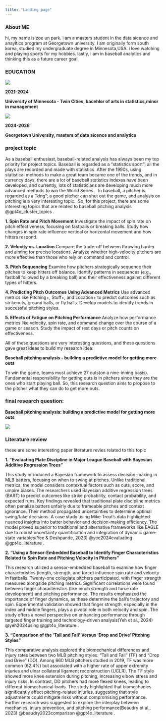 ```yaml
---
title: "Landing page"
---
```




### About ME

hi, my name is zoo un park. i am a masters student in the data sicence and anayltics program at Georgetown university. 
I am originally form south korea, studied my undergraduate degree in Minnesota,USA. i love watching and playing sports for my hobbies. lastly, i am 
in baseball analytics and thinking this as a future career goal


### EDUCATION 
![](/5000_plots/um.png){fig-align="center"}


**2021-2024**

**University of Minnesota - Twin Cities, bacehlor of arts in statistics,minor in management**


![](/5000_plots/gu.png){fig-align="right"}

**2024-2026** 

**Georgetown University, masters of data sicence and analytics**

### project topic 

As a baseball enthusiast, baseball-related analysis has always been my top priority for project topics. Baseball is regarded as a “statistics sport”; all the plays are recorded and made with statistics. After the 1990s, using statistical methods to make a great team became one of the trends, and in currency days, there are a lot of baseball statistics indexes have been developed, and currently, lots of statisticians are developing much more advanced methods to win the World Series.  
In baseball, a pitcher is regarded as a “king”; a good pitcher can shut out the game, and analysis on pitching is a very interesting topic. 
So, for this project, there are some interesting topics that are related to baseball pitching analysis @gpt4o_cluster_topics . 


**1. Spin Rate and Pitch Movement**
Investigate the impact of spin rate on pitch effectiveness, focusing on fastballs or breaking balls.
Study how changes in spin rate influence vertical or horizontal movement and how hitters respond.

**2. Velocity vs. Location**
Compare the trade-off between throwing harder and aiming for precise locations.
Analyze whether high-velocity pitchers are more effective than those who rely on command and control.

**3. Pitch Sequencing**
Examine how pitchers strategically sequence their pitches to keep hitters off balance.
Identify patterns in sequences (e.g., fastball followed by a breaking ball) and their effectiveness against different types of hitters.

**4. Predicting Pitch Outcomes Using Advanced Metrics**
Use advanced metrics like Pitching+, Stuff+, and Location+ to predict outcomes such as strikeouts, ground balls, or fly balls.
Develop models to identify trends in successful pitching styles.

**5. Effects of Fatigue on Pitching Performance**
Analyze how performance metrics like velocity, spin rate, and command change over the course of a game or season.
Study the impact of rest days or pitch counts on effectiveness.


All of these questions are very interesting questions, and these questions gave great ideas to build my research idea: 

**Baseball pitching analysis - building a predictive model for getting more outs**

 To win the game, teams must achieve 27 outs(on a nine-inning basis). Fundamental responsibility for getting outs is in pitchers since they are the ones who start playing ball. So, this research question aims to propose to the pitcher what they can do to get more outs. 

### final research question:

**Baseball pitching analysis: building a predictive model for getting more outs**

![](/5000_plots/mlb.png)



### Literature review

these are some interesting paper literature revies related to this topic

**1. "Evaluating Plate Discipline in Major League Baseball with Bayesian Additive Regression Trees"​**

This study introduced a Bayesian framework to assess decision-making in MLB batters, focusing on when to swing at pitches. Unlike traditional metrics, the model considers contextual factors such as outs, score, and umpire biases. The researchers used Bayesian additive regression trees (BART) to predict outcomes like strike probability, contact probability, and expected runs. Key findings revealed that traditional plate discipline metrics often penalize batters unfairly due to frameable pitches and context ignorance. Their method propagated uncertainties to determine optimal swing/take decisions. A case study using Mike Trout's data highlighted nuanced insights into batter behavior and decision-making efficiency. The model proved superior to traditional and alternative frameworks like EAGLE due to robust uncertainty quantification and integration of dynamic game-state variables(Yee & Deshpande, 2023)  @yee2024evaluating  @gpt4o_literature .

**2. "Using a Sensor-Embedded Baseball to Identify Finger Characteristics Related to Spin Rate and Pitching Velocity in Pitchers"​**

This research utilized a sensor-embedded baseball to examine how finger characteristics (length, strength, and force) influence spin rate and velocity in fastballs. Twenty-one collegiate pitchers participated, with finger strength measured alongside pitching metrics. Significant correlations were found between finger characteristics (like pinch strength and force rate development) and pitching performance. The results emphasized the importance of finger dynamics, as these determine the ball's trajectory and spin. Experimental validation showed that finger strength, especially in the index and middle fingers, plays a pivotal role in both velocity and spin. The study offers a novel perspective on enhancing performance through targeted finger training and technology-driven analysis(Yeh et al., 2024) @yeh2024using  @gpt4o_literature .

**3. "Comparison of the 'Tall and Fall' Versus 'Drop and Drive' Pitching Styles"​**

This comparative analysis explored the biomechanical differences and injury rates between two MLB pitching styles: "Tall and Fall" (TF) and "Drop and Drive" (DD). Among 660 MLB pitchers studied in 2019, TF was more common (62.4%) but associated with a higher rate of upper extremity injuries and ulnar collateral ligament reconstruction (UCLR). The TF style showed more knee extension during pitching, increasing elbow stress and injury risks. In contrast, DD pitchers had more flexed knees, leading to different biomechanical loads. The study highlighted that biomechanics significantly affect pitching-related injuries, suggesting that style adjustments could mitigate risks without compromising performance. Further research was suggested to explore the interplay between mechanics, injury prevention, and pitching performance(Beaudry et al., 2023) @beaudry2023comparison @gpt4o_literature .
